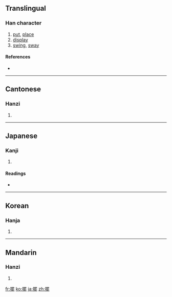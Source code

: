 {{also|摆}}
==Translingual==

===Han character===
{{Han char|rn=64|rad=手|as=15|sn=18|four=5601<sub>1</sub>|canj=手田中心 (QWLP)}}

# [[put]], [[place]]
# [[display]]
# [[swing]], [[sway]]

====References====
* {{Han ref|kx=0461.190|dkj=12910|dj=0810.190|hdz=31980.090|uh=64FA|ud=25850|bh=C25C|bd=49756}}

----

==Cantonese==

===Hanzi===
{{yue-hanzi|jyut=|y=baai2|sim=摆}}

# {{defn|Cantonese}}

----

==Japanese==

===Kanji===
{{ja-kanji|grade=|rs=手15}}

# {{defn|Japanese}}

====Readings====
* {{ja-readings|on=[[はい]] (hai)|kun=[[ひらく]] (hiraku)}}

----

==Korean==

===Hanja===
{{ko-hanja|hangeul=파|eumhun=|rv=pa|mr=p'a|y=pha}}

# {{defn|Korean}}

----

==Mandarin==

===Hanzi===
{{cmn-hanzi|sim=摆|pin=[[bǎi]] ([[bai3]])|wg=pai<sup>3</sup>}}

# {{defn|Mandarin}}

[[fr:擺]]
[[ko:擺]]
[[ja:擺]]
[[zh:擺]]